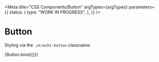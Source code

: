 
<Meta
  title="CSS Components/Button"
  argTypes={argTypes}
  parameters={{
    status: {
      type: "WORK IN PROGRESS",
    },
  }}
/>

# Button

Styling via the `.utrecht-button` classname:

<Canvas>
  <Story name="Button" args={defaultArgs}>
    {Button.bind({})}
  </Story>
</Canvas>

<ArgsTable story="Button" />
